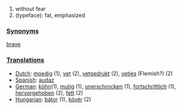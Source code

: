 #without fear
# (typeface): fat, emphasized

===[[Synonym]]s===
[[brave]]
===[[Translation]]s===
*[[Dutch]]: [[moedig]] (1), [[vet]] (2), [[vetgedrukt]] (2), [[vetjes]] (Flemish?) (2)
*[[Spanish]]: [[audaz]]
*[[German]]: [[kühn]](1), [[mutig]] (1), [[unerschrocken]] (1), [[fortschrittlich]] (1), [[hervorgehoben]] (2), [[fett]] (2)
*[[Hungarian]]: [[bátor]] (1), [[kövér]] (2)